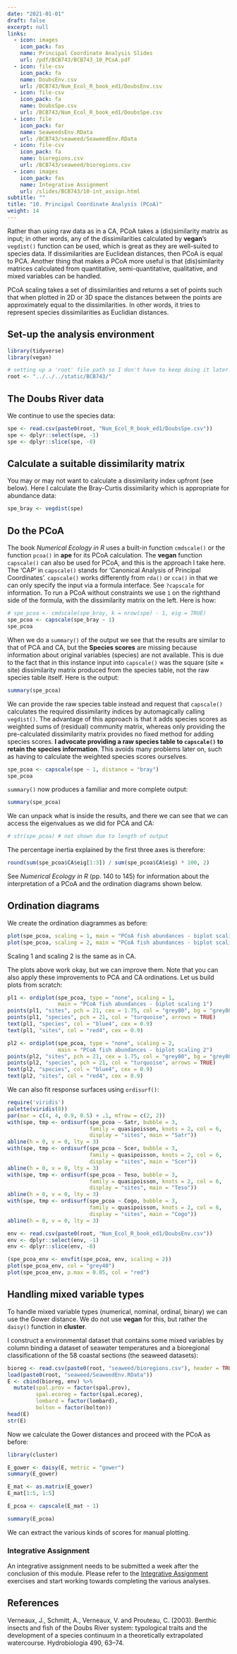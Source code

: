 ```yaml
---
date: "2021-01-01"
draft: false
excerpt: null
links:
  - icon: images
    icon_pack: fas
    name: Principal Coordinate Analysis Slides
    url: /pdf/BCB743/BCB743_10_PCoA.pdf
  - icon: file-csv
    icon_pack: fa
    name: DoubsEnv.csv
    url: /BCB743/Num_Ecol_R_book_ed1/DoubsEnv.csv
  - icon: file-csv
    icon_pack: fa
    name: DoubsSpe.csv
    url: /BCB743/Num_Ecol_R_book_ed1/DoubsSpe.csv
  - icon: file
    icon_pack: far
    name: SeaweedsEnv.RData
    url: /BCB743/seaweed/SeaweedEnv.RData
  - icon: file-csv
    icon_pack: fa
    name: bioregions.csv
    url: /BCB743/seaweed/bioregions.csv
  - icon: images
    icon_pack: fas
    name: Integrative Assignment
    url: /slides/BCB743/10-int_assign.html
subtitle: ""
title: "10. Principal Coordinate Analysis (PCoA)"
weight: 14
---
```


<!--- # Topic 10: Principal Coordinate Analysis (PCoA) --->

Rather than using raw data as in a CA, PCoA takes a (dis)similarity matrix as input; in other words, any of the dissimilarities calculated by **vegan**'s `vegdist()` function can be used, which is great as they are well-suited to species data. If dissimilarities are Euclidean distances, then PCoA is equal to PCA. Another thing that makes a PCoA more useful is that (dis)similarity matrices calculated from quantitative, semi-quantitative, qualitative, and mixed variables can be handled.

PCoA scaling takes a set of dissimilarities and returns a set of points such that when plotted in 2D or 3D space the distances between the points are approximately equal to the dissimilarities. In other words, it tries to represent species dissimilarities as Euclidian distances.

## Set-up the analysis environment

```r
library(tidyverse)
library(vegan)

# setting up a 'root' file path so I don't have to keep doing it later...
root <- "../../../static/BCB743/"
```

## The Doubs River data

We continue to use the species data:

```r
spe <- read.csv(paste0(root, "Num_Ecol_R_book_ed1/DoubsSpe.csv"))
spe <- dplyr::select(spe, -1)
spe <- dplyr::slice(spe, -8)
```

## Calculate a suitable dissimilarity matrix

You may or may not want to calculate a dissimilarity index upfront (see below). Here I calculate the Bray-Curtis dissimilarity which is appropriate for abundance data:

```r
spe_bray <- vegdist(spe)
```

## Do the PCoA

<!-- The **vegan** function `cmdscale()` can be used for PCoA: -->

The book *Numerical Ecology in R* uses a built-in function `cmdscale()` or the function `pcoa()` in **ape** for its PCoA calculation. The **vegan** function `capscale()` can also be used for PCoA, and this is the approach I take here. The 'CAP' in `capscale()` stands for 'Canonical Analysis of Principal Coordinates'. `capscale()` works differently from `rda()` or `cca()` in that we can only specify the input via a formula interface. See `?capscale` for information. To run a PCoA without constraints we use `1` on the righthand side of the formula, with the dissimilarity matrix on the left. Here is how:

```r
# spe_pcoa <- cmdscale(spe_bray, k = nrow(spe) - 1, eig = TRUE)
spe_pcoa <- capscale(spe_bray ~ 1)
spe_pcoa
```

When we do a `summary()` of the output we see that the results are similar to that of PCA and CA, but the **Species scores** are missing because information about original variables (species) are not available. This is due to the fact that in this instance input into `capscale()` was the square (site × site) dissimilarity matrix produced from the species table, not the raw species table itself. Here is the output:

```r
summary(spe_pcoa)
```

We can provide the raw species table instead and request that `capscale()` calculates the required dissimilarity indices by automagically calling `vegdist()`. The advantage of this approach is that it adds species scores as weighted sums of (residual) community matrix, whereas only providing the pre-calculated dissimilarity matrix provides no fixed method for adding species scores. **I advocate providing a raw species table to `capscale()` to retain the species information**. This avoids many problems later on, such as having to calculate the weighted species scores ourselves.

```r
spe_pcoa <- capscale(spe ~ 1, distance = "bray")
spe_pcoa
```

`summary()` now produces a familiar and more complete output:

```r
summary(spe_pcoa)
```

We can unpack what is inside the results, and there we can see that we can access the eigenvalues as we did for PCA and CA:

```r
# str(spe_pcoa) # not shown due to length of output
```

The percentage inertia explained by the first three axes is therefore:

```r
round(sum(spe_pcoa$CA$eig[1:3]) / sum(spe_pcoa$CA$eig) * 100, 2)
```

See *Numerical Ecology in R* (pp. 140 to 145) for information about the interpretation of a PCoA and the ordination diagrams shown below.

## Ordination diagrams

We create the ordination diagrammes as before:

```r
plot(spe_pcoa, scaling = 1, main = "PCoA fish abundances - biplot scaling 1")
plot(spe_pcoa, scaling = 2, main = "PCoA fish abundances - biplot scaling 2")
```

Scaling 1 and scaling 2 is the same as in CA.

The plots above work okay, but we can improve them. Note that you can also apply these improvements to PCA and CA ordinations. Let us build plots from scratch:

```r
pl1 <- ordiplot(spe_pcoa, type = "none", scaling = 1,
                main = "PCoA fish abundances - biplot scaling 1")
points(pl1, "sites", pch = 21, cex = 1.75, col = "grey80", bg = "grey80")
points(pl1, "species", pch = 21, col = "turquoise", arrows = TRUE)
text(pl1, "species", col = "blue4", cex = 0.9)
text(pl1, "sites", col = "red4", cex = 0.9)

pl2 <- ordiplot(spe_pcoa, type = "none", scaling = 2,
                main = "PCoA fish abundances - biplot scaling 2")
points(pl2, "sites", pch = 21, cex = 1.75, col = "grey80", bg = "grey80")
points(pl2, "species", pch = 21, col = "turquoise", arrows = TRUE)
text(pl2, "species", col = "blue4", cex = 0.9)
text(pl2, "sites", col = "red4", cex = 0.9)
```

We can also fit response surfaces using `ordisurf()`:

```r
require('viridis')
palette(viridis(8))
par(mar = c(4, 4, 0.9, 0.5) + .1, mfrow = c(2, 2))
with(spe, tmp <- ordisurf(spe_pcoa ~ Satr, bubble = 3,
                          family = quasipoisson, knots = 2, col = 6,
                          display = "sites", main = "Satr"))
abline(h = 0, v = 0, lty = 3)
with(spe, tmp <- ordisurf(spe_pcoa ~ Scer, bubble = 3,
                          family = quasipoisson, knots = 2, col = 6,
                          display = "sites", main = "Scer"))
abline(h = 0, v = 0, lty = 3)
with(spe, tmp <- ordisurf(spe_pcoa ~ Teso, bubble = 3,
                          family = quasipoisson, knots = 2, col = 6,
                          display = "sites", main = "Teso"))
abline(h = 0, v = 0, lty = 3)
with(spe, tmp <- ordisurf(spe_pcoa ~ Cogo, bubble = 3,
                          family = quasipoisson, knots = 2, col = 6,
                          display = "sites", main = "Cogo"))
abline(h = 0, v = 0, lty = 3)

env <- read.csv(paste0(root, "Num_Ecol_R_book_ed1/DoubsEnv.csv"))
env <- dplyr::select(env, -1)
env <- dplyr::slice(env, -8)

(spe_pcoa_env <- envfit(spe_pcoa, env, scaling = 2)) 
plot(spe_pcoa_env, col = "grey40")
plot(spe_pcoa_env, p.max = 0.05, col = "red")
```

## Handling mixed variable types

To handle mixed variable types (numerical, nominal, ordinal, binary) we can use the Gower distance. We do not use **vegan** for this, but rather the `daisy()` function in **cluster**.

I construct a environmental dataset that contains some mixed variables by column binding a dataset of seawater temperatures and a bioregional classificationn of the 58 coastal sections (the seaweed datasets):

```r
bioreg <- read.csv(paste0(root, "seaweed/bioregions.csv"), header = TRUE)
load(paste0(root, "seaweed/SeaweedEnv.RData"))
E <- cbind(bioreg, env) %>% 
  mutate(spal.prov = factor(spal.prov),
         spal.ecoreg = factor(spal.ecoreg),
         lombard = factor(lombard),
         bolton = factor(bolton))
head(E)
str(E)
```

Now we calculate the Gower distances and proceed with the PCoA as before:

```r
library(cluster)

E_gower <- daisy(E, metric = "gower")
summary(E_gower)

E_mat <- as.matrix(E_gower)
E_mat[1:5, 1:5]

E_pcoa <- capscale(E_mat ~ 1)
```

```r
summary(E_pcoa)
```

We can extract the various kinds of scores for manual plotting.

### Integrative Assignment

An integrative assignment needs to be submitted a week after the conclusion of this module. Please refer to the [Integrative Assignment](/slides/BCB743/10-int_assign.html) exercises and start working towards completing the various analyses.

## References

Verneaux, J., Schmitt, A., Verneaux, V. and Prouteau, C. (2003). Benthic insects and fish of the Doubs River system: typological traits and the development of a species continuum in a theoretically extrapolated watercourse. Hydrobiologia 490, 63--74.
